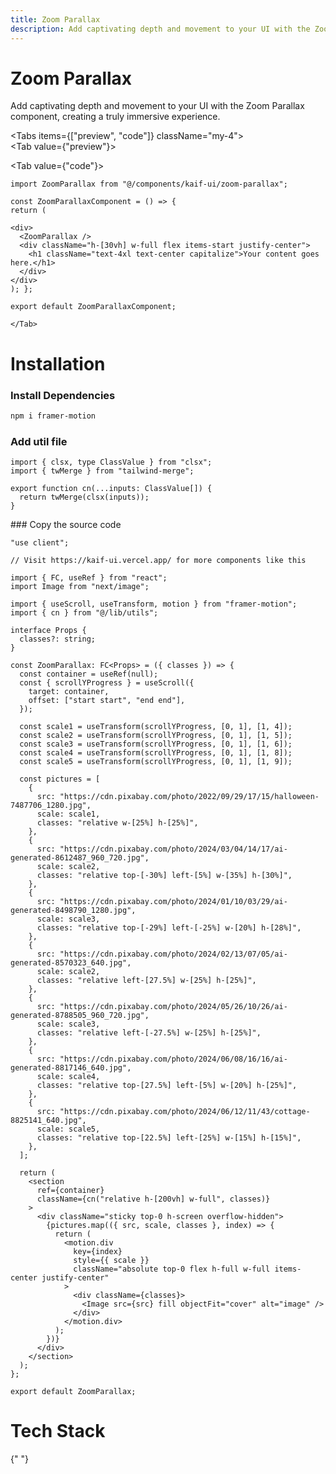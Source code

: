 ```yaml
---
title: Zoom Parallax
description: Add captivating depth and movement to your UI with the Zoom Parallax component, creating a truly immersive experience.
---
```




<div className="space-y-2 mb-4">
  <h1 class="scroll-m-20 text-4xl font-bold tracking-tight text-black dark:text-white">
    Zoom Parallax
  </h1>
  <p class="text-lg text-muted-foreground">
    Add captivating depth and movement to your UI with the Zoom Parallax
    component, creating a truly immersive experience.
  </p>
</div>

<Tabs items={["preview", "code"]} className="my-4">  
    <Tab value={"preview"}>    
    <div className="bg-background rounded-xl">
     <ZoomParallaxComponent/>
     </div>
    </Tab>
    <Tab value={"code"}>
```tsx
import ZoomParallax from "@/components/kaif-ui/zoom-parallax";

const ZoomParallaxComponent = () => {
return (

<div>
  <ZoomParallax />
  <div className="h-[30vh] w-full flex items-start justify-center">
    <h1 className="text-4xl text-center capitalize">Your content goes here.</h1>
  </div>
</div>
); };

export default ZoomParallaxComponent;
```
    </Tab>
 </Tabs>

<h1 class="scroll-m-20 text-2xl font-bold tracking-tight text-black dark:text-white my-4">
  Installation
</h1>

<Steps>
<Step>

### Install Dependencies

```bash
npm i framer-motion
```

</Step>
<Step>

### Add util file

```tsx title="lib/utils.ts"
import { clsx, type ClassValue } from "clsx";
import { twMerge } from "tailwind-merge";

export function cn(...inputs: ClassValue[]) {
  return twMerge(clsx(inputs));
}
```

</Step>
<Step>
### Copy the source code

```tsx title="components/kaif-ui/zoom-parallax.tsx"
"use client";

// Visit https://kaif-ui.vercel.app/ for more components like this

import { FC, useRef } from "react";
import Image from "next/image";

import { useScroll, useTransform, motion } from "framer-motion";
import { cn } from "@/lib/utils";

interface Props {
  classes?: string;
}

const ZoomParallax: FC<Props> = ({ classes }) => {
  const container = useRef(null);
  const { scrollYProgress } = useScroll({
    target: container,
    offset: ["start start", "end end"],
  });

  const scale1 = useTransform(scrollYProgress, [0, 1], [1, 4]);
  const scale2 = useTransform(scrollYProgress, [0, 1], [1, 5]);
  const scale3 = useTransform(scrollYProgress, [0, 1], [1, 6]);
  const scale4 = useTransform(scrollYProgress, [0, 1], [1, 8]);
  const scale5 = useTransform(scrollYProgress, [0, 1], [1, 9]);

  const pictures = [
    {
      src: "https://cdn.pixabay.com/photo/2022/09/29/17/15/halloween-7487706_1280.jpg",
      scale: scale1,
      classes: "relative w-[25%] h-[25%]",
    },
    {
      src: "https://cdn.pixabay.com/photo/2024/03/04/14/17/ai-generated-8612487_960_720.jpg",
      scale: scale2,
      classes: "relative top-[-30%] left-[5%] w-[35%] h-[30%]",
    },
    {
      src: "https://cdn.pixabay.com/photo/2024/01/10/03/29/ai-generated-8498790_1280.jpg",
      scale: scale3,
      classes: "relative top-[-29%] left-[-25%] w-[20%] h-[28%]",
    },
    {
      src: "https://cdn.pixabay.com/photo/2024/02/13/07/05/ai-generated-8570323_640.jpg",
      scale: scale2,
      classes: "relative left-[27.5%] w-[25%] h-[25%]",
    },
    {
      src: "https://cdn.pixabay.com/photo/2024/05/26/10/26/ai-generated-8788505_960_720.jpg",
      scale: scale3,
      classes: "relative left-[-27.5%] w-[25%] h-[25%]",
    },
    {
      src: "https://cdn.pixabay.com/photo/2024/06/08/16/16/ai-generated-8817146_640.jpg",
      scale: scale4,
      classes: "relative top-[27.5%] left-[5%] w-[20%] h-[25%]",
    },
    {
      src: "https://cdn.pixabay.com/photo/2024/06/12/11/43/cottage-8825141_640.jpg",
      scale: scale5,
      classes: "relative top-[22.5%] left-[25%] w-[15%] h-[15%]",
    },
  ];

  return (
    <section
      ref={container}
      className={cn("relative h-[200vh] w-full", classes)}
    >
      <div className="sticky top-0 h-screen overflow-hidden">
        {pictures.map(({ src, scale, classes }, index) => {
          return (
            <motion.div
              key={index}
              style={{ scale }}
              className="absolute top-0 flex h-full w-full items-center justify-center"
            >
              <div className={classes}>
                <Image src={src} fill objectFit="cover" alt="image" />
              </div>
            </motion.div>
          );
        })}
      </div>
    </section>
  );
};

export default ZoomParallax;
```

</Step>
</Steps>

<h1 class="scroll-m-20 text-xl font-bold tracking-tight text-black dark:text-white my-4">
  Tech Stack
</h1>

<Cards>
  <Card title="React" />
  <Card title="Next.js" />
  <Card title="Tailwind CSS" />
  <Card title="Framer Motion" />
  <Card title="TypeScript" />
</Cards>{" "}
